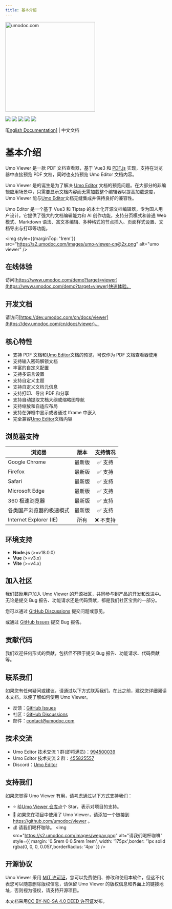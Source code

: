 ```yaml
---
title: 基本介绍
---
```


<p style={{ textAlign: 'center', margin: '5rem 0 1rem' }}>
<a href="https://www.umodoc.com" target="_blank"><img src="https://s2.umodoc.com/images/logo.svg" alt="umodoc.com" width="280" /></a>
</p>

<p style={{ textAlign: 'center' }}>
<a href="https://github.com/umodoc/viewer/blob/main/LICENSE" target="_blank"><img src="https://img.shields.io/npm/l/@umoteam/viewer" /></a>
<a href="https://www.npmjs.com/package/@umoteam/viewer" target="_blank"><img src="https://img.shields.io/npm/v/@umoteam/viewer" /></a>
<a href="https://www.npmjs.com/package/@umoteam/viewer" target="_blank"><img src="https://img.shields.io/npm/d18m/@umoteam/viewer" /></a>
<a href="https://www.npmjs.com/package/@umoteam/viewer" target="_blank"><img src="https://img.shields.io/npm/unpacked-size/%40umoteam%2Fviewer" /></a>
<a href="https://github.com/umodoc/viewer/commits" target="_blank"><img src="https://img.shields.io/github/commit-activity/m/umodoc/viewer" /></a>
</p>
<p style={{ textAlign: 'center' }}><a className="nextra-focus _text-primary-600 _underline hover:_no-underline _decoration-from-font [text-underline-position:from-font]" href="/en/docs/viewer">[English Documentation]</a> | 中文文档</p>

# 基本介绍

Umo Viewer 是一款 PDF 文档查看器，基于 Vue3 和 [PDF.js](https://github.com/mozilla/pdf.js) 实现，支持在浏览器中直接预览 PDF 文档，同时也支持预览 Umo Editor 文档内容。

Umo Viewer 是的诞生是为了解决 [Umo Editor](https://github.com/umodoc/editor) 文档的预览问题。在大部分的非编辑应用场景中，只需要显示文档内容而无需加载整个编辑器以提高加载速度，Umo Viewer 能与[Umo Editor](https://github.com/umodoc/editor)文档无缝集成并保持良好的兼容性。

Umo Editor 是一个基于 Vue3 和 Tiptap 的本土化开源文档编辑器，专为国人用户设计。它提供了强大的文档编辑能力和 AI 创作功能，支持分页模式和普通 Web 模式、Markdown 语法、富文本编辑、多种格式的节点插入、页面样式设置、文档导出与打印等功能。

<img style={{marginTop: '1rem'}} src="https://s2.umodoc.com/images/umo-viewer-cn@2x.png" alt="umo viewer" />

## 在线体验

访问[https://www.umodoc.com/demo?target=viewer](https://www.umodoc.com/demo?target=viewer)快速体验。

## 开发文档

请访问[https://dev.umodoc.com/cn/docs/viewer](https://dev.umodoc.com/cn/docs/viewer)。

## 核心特性

- 支持 PDF 文档和[Umo Editor](https://github.com/umodoc/editor)文档的预览，可仅作为 PDF 文档查看器使用
- 支持输入密码解锁文档
- 丰富的自定义配置
- 支持多语言设置
- 支持自定义主题
- 支持自定义文档元信息
- 支持打印、导出 PDF 和分享
- 支持自动提取文档大纲或缩略图导航
- 支持缩放和自适应布局
- 支持在弹框中显示或者通过 Iframe 中嵌入
- 完全兼容[Umo Editor](https://github.com/umodoc/editor)文档内容

## 浏览器支持 

| 浏览器 | 版本 | 支持情况 |
| --- | :---: | :---: |
| Google Chrome | 最新版 | ✅ 支持 |
| Firefox | 最新版 | ✅ 支持 |
| Safari | 最新版 | ✅ 支持 |
| Microsoft Edge | 最新版 | ✅ 支持 |
| 360 极速浏览器 | 最新版 | ✅ 支持 |
| 各类国产浏览器的极速模式 | 最新版 | ✅ 支持 |
| Internet Explorer (IE) | 所有 | ❌ 不支持 |

## 环境支持

- **Node.js** (>=v18.0.0)
- **Vue** (>=v3.x)
- **Vite** (>=v4.x)

## 加入社区

我们鼓励用户加入 Umo Viewer 的开源社区，共同参与到产品的开发和改进中。无论是提交 Bug 报告、功能请求还是代码贡献，都是我们社区宝贵的一部分。

您可以通过 [GitHub Discussions](https://github.com/umodoc/viewer/discussions) 提交问题或意见。

或通过 [GitHub Issues](https://github.com/umodoc/viewer/issues) 提交 Bug 报告。

## 贡献代码

我们欢迎任何形式的贡献，包括但不限于提交 Bug 报告、功能请求、代码贡献等。

## 联系我们

如果您有任何疑问或建议，请通过以下方式联系我们。在此之前，建议您详细阅读本文档，以便了解如何使用 Umo Viewer。

- 反馈：[GitHub Issues](https://github.com/umodoc/viewer/issues)
- 社区：[GitHub Discussions](https://github.com/umodoc/viewer/discussions)
- 邮件：[contact@umodoc.com](mailto:contact@umodoc.com)

## 技术交流

- Umo Editor 技术交流 1 群(即将满员)：[994500039](https://qm.qq.com/q/gFsQShETqE)
- Umo Editor 技术交流 2 群：[455825557](https://qm.qq.com/q/rzgt2bUcAE)
- Discord：[Umo Editor](https://discord.gg/yBwBmm8e)

## 支持我们

如果您觉得 Umo Viewer 有用，请考虑通过以下方式支持我们：

- ⭐ 给[Umo Viewer 仓库](https://github.com/umodoc/viewer)点个 Star，表示对项目的支持。
- 🔗 如果您在项目中使用了 Umo Viewer，请添加一个链接到 https://github.com/umodoc/viewer 。
- 💰 请我们喝杯咖啡。
<img src="https://s2.umodoc.com/images/wepay.png" alt="请我们喝杯咖啡" style={{ margin: '0.5rem 0 0.5rem 1rem', width: '175px',border: '1px solid rgba(0, 0, 0, 0.05)',borderRadius: '4px' }} />

## 开源协议

Umo Viewer 采用 [MIT 许可证](https://github.com/umodoc/viewer/raw/main/LICENSE)，您可以免费使用、修改和使用本软件，但这不代表您可以随意删除版权信息，请保留 Umo Viewer 的版权信息和界面上的链接地址，否则视为侵权，请支持开源项目。

本文档采用[CC BY-NC-SA 4.0 DEED 许可证](https://creativecommons.org/licenses/by-nc-sa/4.0/deed.zh-hans)发布。
